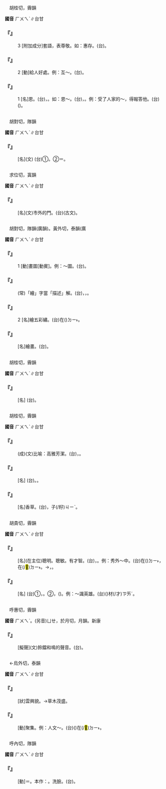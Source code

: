 
=={{ruby|惠|ㄏㄨㄟˋ}}==

　胡桂切，霽韻

'''國音''' <rt>ㄏㄨㄟˋ</rt>∥台甘

    

==='''『{{ruby|惠|ㄏㄨㄟˋ}}』'''===
:3  [附加成分]套語，表尊敬。如：惠存。(台){{ruby|請|ㄑㄧㆩˋ}}{{ruby|汝|ㄌㄧˋ}}{{ruby|保|ㄅㄜˋ}}{{ruby|存|ㄗㄨㄣˊ}}{{ruby|做|ㄗㄨㆤ˪/ㄗㄜ˪}}{{ruby|記|ㄍㄧ˪}}{{ruby|念|ㄌㄧㆰ˫}}。
    

==='''『{{ruby|惠|ㄏㄨㄟˋ}}』'''===
:2  [動]給人好處。例：互～。(台){{ruby|互|ㄏㆦ˫}}{{ruby|相|ㄒㄧㆲ}}{{ruby|對|ㄉㄨㄧ˪}}{{ruby|對|ㄉㄨㄧ˪}}{{ruby|方|ㄏㆲ}}{{ruby|有|ㄨ˫}}{{ruby|好|ㄏㄜˋ}}{{ruby|處|ㄘㄨ˪}}。
    

==='''『{{ruby|惠|ㄏㄨㄟˋ}}』'''===
:1  [名]恩。(台){{ruby|恩|ㄨㄣ/ㄧㄣ}}{{ruby|情|ㄐㄧㄥˊ}}，{{ruby|做|ㄗㄨㆤ˪/ㄗㄜ˪}}{{ruby|好|ㄏㄜˋ}}{{ruby|付|ㄏㆦ˫}}{{ruby|人|ㄌㄤ˪}}。如：恩～。(台){{ruby|恩|ㄨㄣ/ㄧㄣ}}{{ruby|惠|ㄏㄨㄧ˫}}，{{ruby|恩|ㄨㄣ/ㄧㄣ}}{{ruby|情|ㄐㄧㄥˊ}}。例：受了人家的～，得報答他。(台){{ruby|有|ㄨ˫}}{{ruby|受|ㄒㄧㄨ˫}}{{ruby|著|ㄉㄧㄜㆷ ͘}}{{ruby|別|ㄅㄚㆵ ͘}}{{ruby|人|ㄌㄤˊ}}{{ruby|丌|ㆤ}}{{ruby|恩|ㄨㄣ/ㄧㄣ}}{{ruby|情|ㄐㄧㄥˊ}}({{ruby|人|ㆢㄧㄣˊ/ㄌㄧㄣˊ}}{{ruby|情|ㄐㄧㄥˊ}}){{ruby|著|ㄉㄧㄜㆷ ͘}}{{ruby|愛|ㄞ˪}}{{ruby|報|ㄅㄜ˪}}{{ruby|答|ㄉㄚㆴ}}{{ruby|人|ㄌㄤˊ/ㄌㄤ˪}}。
    

=={{ruby|繢|ㄏㄨㄟˋ}}==

　胡對切，隊韻

'''國音''' <rt>ㄏㄨㄟˋ</rt>∥台甘

    

==='''『{{ruby|繢|ㄏㄨㄟˋ}}』'''===
: [名](文) (台)①{{ruby|彩|ㄘㄞˋ}}{{ruby|色|ㄒㄧㆤㆶ}}{{ruby|丌|ㄗㄨㄥ}}{{ruby|毛|ㄇㆭˊ/ㄇㆦˊ}}{{ruby|織|ㄐㄧㆵ}}{{ruby|物|ㆠㄨㆵ ͘}}。②＝{{ruby|繪|ㄨㆤ˫}}。
    

=={{ruby|闠|ㄏㄨㄟˋ}}==

　求位切，寘韻

'''國音''' <rt>ㄏㄨㄟˋ</rt>∥台甘

    

==='''『{{ruby|闠|ㄏㄨㄟˋ}}』'''===
: [名](文)市外的門。(台){{ruby|闠|ㄏㄨㆤ˫}}(古文)。
    

=={{ruby|繪|ㄏㄨㄟˋ}}==

　胡對切，隊韻(廣韻)。黃外切，泰韻(廣

'''國音''' <rt>ㄏㄨㄟˋ</rt>∥台甘

    

==='''『{{ruby|繪|ㄏㄨㄟˋ}}』'''===
:1  [動]畫圖[動賓]。例：～圖。(台){{ruby|畫|ㄨㆤ˫/ㄨㄧ˫}}{{ruby|圖|ㄉㆦˊ}}。
    

==='''『{{ruby|繪|ㄏㄨㄟˋ}}{{ruby|影|ㄧㄥˇ}}{{ruby|繪|ㄏㄨㄟˋ}}{{ruby|聲|ㄕㄥ}}』'''===
: (常)「繪」字當「描述」解。(台){{ruby|狀|ㄗㆲ˫}}{{ruby|東|ㄉㄤ}}{{ruby|狀|ㄗㆲ˫}}{{ruby|西|ㄙㄞ}}，{{ruby|有|ㄨ˫}}{{ruby|丌|ㆤ}}{{ruby|無|ㆠㄜˊ}}{{ruby|丌|ㆤ}}，{{ruby|造|ㄗㄜ˫}}{{ruby|到|ㄍㄚㆷ}}{{ruby|一|ㄐㄧㆵ ͘}}{{ruby|大|ㄉㄨㄚ˫}}{{ruby|堆|ㄉㄨㄧ}}。
    

==='''『{{ruby|繪|ㄏㄨㄟˋ}}』'''===
:2  [名]繪五彩繡。(台)在({{ruby|/|ㆣㄧㄢˊ}})<rt>ㄉㄧ˫</rt>{{ruby|絹|ㄍㄧㄣ˪}}{{ruby|紬|ㄉㄧㄨˊ}}{{ruby|繡|ㄒㄧㄨ˪}}{{ruby|畫|ㄨㆤ˫}}。
    

==='''『{{ruby|繪|ㄏㄨㄟˋ}}{{ruby|畫|ㄏㄨㄚˋ}}』'''===
: [名]繪畫。(台){{ruby|付|ㄏㆦ˫}}{{ruby|人|ㄌㄤˊ}}{{ruby|欣|ㄏㄧㆬ}}{{ruby|賞|ㄒㄧㆲˋ}}{{ruby|丌|ㆤ}}{{ruby|圖|ㄉㆦˊ}}{{ruby|畫|ㄨㆤ˫}}。
    

=={{ruby|潓|ㄏㄨㄟˋ}}==

　胡桂切，霽韻

'''國音''' <rt>ㄏㄨㄟˋ</rt>∥台甘

    

==='''『{{ruby|潓|ㄏㄨㄟˋ}}』'''===
: [名] (台){{ruby|古|ㄍㆦˋ}}{{ruby|早|ㄗㄚˋ}}{{ruby|溪|ㄎㄨㆤ/ㄎㆤ}}{{ruby|名|ㄇㄧㄚˊ}}。
    

=={{ruby|蕙|ㄏㄨㄟˋ}}==

　胡桂切，霽韻

'''國音''' <rt>ㄏㄨㄟˋ</rt>∥台甘

    

==='''『{{ruby|蘭|ㄌㄢˊ}}{{ruby|心|ㄒㄧㄣ}}{{ruby|蕙|ㄏㄨㄟˋ}}{{ruby|質|ㄓˊ}}』'''===
: (成)(文)比喻：高雅芳潔。(台){{ruby|像|ㄑㄧㆫ˫/ㄑㄧㆧ˫}}{{ruby|花|ㄏㄨㆤ}}{{ruby|中|ㄉㄧㆲ}}{{ruby|丌|ㆤ}}{{ruby|蘭|ㄌㄢˊ}}{{ruby|花|ㄏㄨㆤ}}{{ruby|有|ㄨ˫}}{{ruby|高|ㄍㄜ}}{{ruby|尚|ㄒㄧㆲ˫}}{{ruby|清|ㄑㄧㄥ}}{{ruby|芳|ㄆㄤ}}{{ruby|丌|ㆤ}}{{ruby|氣|ㄎㄧ˪}}{{ruby|質|ㄐㄧㆵ}}，{{ruby|人|ㆢㄧㄣˊ/ㄌㄧㄣˊ}}{{ruby|物|ㆠㄨㆵ ͘}}{{ruby|有|ㄨ˫}}{{ruby|傑|ㄍㄧㄚㆵ ͘}}{{ruby|出|ㄘㄨㆵ}}{{ruby|丌|ㆤ}}{{ruby|資|ㄗㄨ}}{{ruby|質|ㄐㄧㆵ}}。
    

==='''『{{ruby|蕙|ㄏㄨㄟˋ}}{{ruby|蘭|ㄌㄢˊ}}』'''===
: [名] (台){{ruby|一|ㄐㄧㆵ ͘}}{{ruby|種|ㄐㄧㆲˋ}}{{ruby|蘭|ㄌㄢˊ}}{{ruby|花|ㄏㄨㆤ}}。{{ruby|芳|ㄆㄤ}}{{ruby|味|ㆠㄧ˫}}{{ruby|不|ㄅㄨㆵ}}{{ruby|及|ㄍㄧㆴ ͘}}{{ruby|蘭|ㄌㄢˊ}}{{ruby|花|ㄏㄨㆤ}}。
    

==='''『{{ruby|蕙|ㄏㄨㄟˋ}}』'''===
: [名]香草。(台){{ruby|開|ㄎㄨㄧ}}{{ruby|花|ㄏㄨㆤ}}{{ruby|真|ㄐㄧㄣ}}{{ruby|芳|ㄆㄤ}}，{{ruby|結|ㄍㄧㄚㆵ}}{{ruby|烏|ㆦ}}子(/籽)<rt>ㄐㄧˋ</rt>。
    

=={{ruby|慧|ㄏㄨㄟˋ}}==

　胡貴切，霽韻

'''國音''' <rt>ㄏㄨㄟˋ</rt>∥台甘

    

==='''『{{ruby|慧|ㄏㄨㄟˋ}}』'''===
: [名](在主位)聰明。聰敏。有才智。(台){{ruby|巧|ㄎㄧㄠˋ}}，{{ruby|聰|ㄘㆲ}}{{ruby|明|ㆠㄧㄥˊ}}。例：秀外～中。(台){{ruby|秀|ㄒㄧㄨ˪}}{{ruby|氣|ㄎㄧ˪}}{{ruby|表|ㄅㄧㄠˋ}}{{ruby|現|ㄏㄧㄢ˫}}在({{ruby|/|ㆣㄧㄢˊ}})<rt>ㄉㄧ˫</rt>{{ruby|外|ㆣㄨㄚ˫}}{{ruby|面|ㆠㄧㄣ˫}}，{{ruby|聰|ㄘㆲ}}{{ruby|明|ㆠㄧㄥˊ}}{{ruby|蘊|ㄨㄣ˪}}{{ruby|藏|ㄗㆲˊ}}在(/<mark>&#xf9853;</mark>)<rt>ㄉㄧ˫</rt>{{ruby|內|ㄌㄞ˫}}{{ruby|面|ㆠㄧㄣ˫}}{{ruby|心|ㄒㄧㆬ}}{{ruby|中|ㄉㄧㆲ}}。→{{ruby|外|ㆣㄨㄚ˫}}{{ruby|表|ㄅㄧㄠˋ}}{{ruby|清|ㄑㄧㄥ}}{{ruby|秀|ㄒㄧㄨ˪}}{{ruby|俊|ㄗㄨㄣ˪}}{{ruby|秀|ㄒㄧㄨ˪}}，{{ruby|心|ㄒㄧㆬ}}{{ruby|中|ㄉㄧㆲ}}{{ruby|聰|ㄘㆲ}}{{ruby|敏|ㆠㄧㄣˋ}}。
    

==='''『{{ruby|慧|ㄏㄨㄟˋ}}{{ruby|眼|ㄧㄢˇ}}』'''===
: [名] (台)①{{ruby|佛|ㄏㄨㆵ ͘}}{{ruby|家|ㄍㄚ}}{{ruby|用|ㄧㄥ˫/ㄧㆲ˫}}{{ruby|語|ㆣㄨˋ/ㆣㄧˋ}}，{{ruby|具|ㄍㄧ˫}}{{ruby|眼|ㆣㄢˋ}}{{ruby|會|ㄨㆤ˫/ㆤ˫}}{{ruby|得|ㄉㄧㆤㆶ/ㄉㄧㆵ}}{{ruby|看|ㄎㄨㆩ˪}}{{ruby|出|ㄘㄨㆵ}}{{ruby|一|ㄧㆵ}}{{ruby|切|ㄘㆤ˪}}{{ruby|事|ㄙㄨ˫}}{{ruby|實|ㄒㄧㆵ ͘}}{{ruby|丌|ㆤ}}{{ruby|真|ㄐㄧㄣ}}{{ruby|相|ㄒㄧㆲˋ}}。②{{ruby|目|ㆠㄚㆶ ͘}}{{ruby|色|ㄒㄧㆤㆶ}}{{ruby|好|ㄏㄜˋ}}，{{ruby|特|ㄉㄧㆤㆶ ͘}}{{ruby|別|ㄅㄧㄚㆵ ͘}}{{ruby|利|ㄌㄞ˫}}({{ruby|敏|ㆠㄧㄣˋ}}{{ruby|銳|ㄌㄨㆤ˫}})。例：～識英雄。(台){{ruby|有|ㄨ˫}}{{ruby|眼|ㆣㄢˋ}}{{ruby|力|ㄌㄧㆤㆶ ͘}}({{ruby|好|ㄏㄜˋ}}{{ruby|目|ㆠㄚㆶ ͘}}{{ruby|色|ㄒㄧㆤㆶ}}){{ruby|看|ㄎㄨㆩ˪}}{{ruby|出|ㄘㄨㆵ}}{{ruby|英|ㄧㄥ}}{{ruby|雄|ㄏㄧㆲˊ}}{{ruby|丌|ㆤ}}{{ruby|人|ㆢㄧㄣˊ/ㄌㄧㄣˊ}}材(/才)<rt>ㄗㄞˊ</rt>。
    

=={{ruby|噦|ㄏㄨㄟˋ}}==

　呼惠切，霽韻

'''國音''' <rt>ㄏㄨㄟˋ</rt>。(另音)<rt>ㄩㄝ</rt>{{ruby|、|ㄩㄝˋ}}，於月切，月韻。新康

    

==='''『{{ruby|噦|ㄏㄨㄟˋ}}{{ruby|噦|ㄏㄨㄟˋ}}』'''===
: [擬聲](文)鈴鐺和鳴的聲音。(台){{ruby|含|ㄏㆰˊ}}{{ruby|鈴|ㄌㄧㄥˊ}}{{ruby|<mark>&#xf9f46;</mark>|ㆣㄧㄤ}}{{ruby|<mark>&#xf9f46;</mark>|ㆣㄧㄤ}}{{ruby|叫|ㄍㄧㄜㆷ}}。
    

=={{ruby|薈|ㄏㄨㄟˋ}}==

　←烏外切，泰韻{{ruby|＝|ㄨㄟˋ}}

'''國音''' <rt>ㄏㄨㄟˋ</rt>∥台甘

    

==='''『{{ruby|薈|ㄏㄨㄟˋ}}{{ruby|蔚|ㄩˋ}}{{ruby|→|ㄨㄟˋ}}』'''===
: [狀]雲興貌。→草木茂盛。
    

==='''『{{ruby|薈|ㄏㄨㄟˋ}}{{ruby|萃|ㄘㄨㄟˋ}}』'''===
: [動]聚集。例：人文～。(台){{ruby|英|ㄧㄥ}}{{ruby|俊|ㄗㄨㄣ˪}}{{ruby|文|ㆠㄨㄣˊ}}{{ruby|雅|ㆣㄚˋ}}{{ruby|丌|ㆤ}}{{ruby|人|ㆢㄧㄣˊ/ㄌㄧㄣˊ}}{{ruby|物|ㆠㄨㆵ ͘}}({{ruby|高|ㄍㄜ}}{{ruby|尚|ㄒㄧㆲ˫}}{{ruby|丌|ㆤ}}{{ruby|文|ㆠㄨㄣˊ}}{{ruby|物|ㆠㄨㆵ ͘}}){{ruby|聚|ㄗㄨ˫/ㄐㄧ˫}}{{ruby|集|ㄐㄧㆴ ͘}}在(/<mark>&#xf9853;</mark>)<rt>ㄉㄧ˫</rt>{{ruby|一|ㄐㄧㆵ ͘}}{{ruby|個|ㆤˊ}}{{ruby|所|ㄙㆦˋ}}{{ruby|在|ㄗㄞ˫}}。
    

=={{ruby|<mark>&#xf9a64;</mark>|ㄏㄨㄟˋ}}==

　呼內切，隊韻

'''國音''' <rt>ㄏㄨㄟˋ</rt>∥台甘

    

==='''『{{ruby|<mark>&#xf9a64;</mark>|ㄏㄨㄟˋ}}』'''===
: [動]＝{{ruby|<mark>&#xf99b6;</mark>|ㄏㄨㄟˋ}}。本作：{{ruby|沬|ㄏㄨㄟˋ}}。洗臉。(台){{ruby|洗|ㄙㄨㆤˋ/ㄙㆤˋ}}{{ruby|面|ㆠㄧㄣ˫}}。
    
